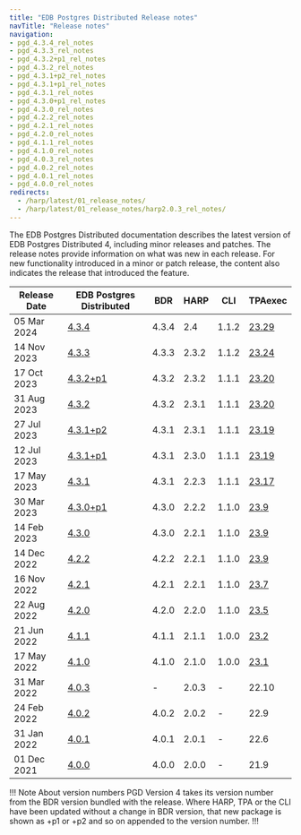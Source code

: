 ```yaml
---
title: "EDB Postgres Distributed Release notes"
navTitle: "Release notes"
navigation:
- pgd_4.3.4_rel_notes
- pgd_4.3.3_rel_notes
- pgd_4.3.2+p1_rel_notes
- pgd_4.3.2_rel_notes
- pgd_4.3.1+p2_rel_notes
- pgd_4.3.1+p1_rel_notes
- pgd_4.3.1_rel_notes
- pgd_4.3.0+p1_rel_notes
- pgd_4.3.0_rel_notes
- pgd_4.2.2_rel_notes
- pgd_4.2.1_rel_notes
- pgd_4.2.0_rel_notes
- pgd_4.1.1_rel_notes
- pgd_4.1.0_rel_notes
- pgd_4.0.3_rel_notes
- pgd_4.0.2_rel_notes
- pgd_4.0.1_rel_notes
- pgd_4.0.0_rel_notes
redirects:
  - /harp/latest/01_release_notes/
  - /harp/latest/01_release_notes/harp2.0.3_rel_notes/
---
```


The EDB Postgres Distributed documentation describes the latest version of EDB Postgres Distributed 4, including minor releases and patches. The release notes provide information on what was new in each release. For new functionality introduced in a minor or patch release, the content also indicates the release that introduced the feature.

| Release Date | EDB Postgres Distributed            | BDR   | HARP  | CLI   | TPAexec                                                      |
|--------------|-------------------------------------|-------|-------|-------|--------------------------------------------------------------|
| 05 Mar 2024  | [4.3.4](pgd_4.3.4_rel_notes)        | 4.3.4 | 2.4   | 1.1.2 | [23.29](/tpa/latest/rel_notes/tpa_23.29_rel_notes/)           |
| 14 Nov 2023  | [4.3.3](pgd_4.3.3_rel_notes)        | 4.3.3 | 2.3.2 | 1.1.2 | [23.24](/tpa/latest/rel_notes/tpa_23.24_rel_notes)           |
| 17 Oct 2023  | [4.3.2+p1](pgd_4.3.2+p1_rel_notes)  | 4.3.2 | 2.3.2 | 1.1.1 | [23.20](/tpa/latest/rel_notes/tpa_23.20_rel_notes)           |
| 31 Aug 2023  | [4.3.2 ](pgd_4.3.2_rel_notes)       | 4.3.2 | 2.3.1 | 1.1.1 | [23.20](/tpa/latest/rel_notes/tpa_23.20_rel_notes)           |
| 27 Jul 2023  | [4.3.1+p2 ](pgd_4.3.1+p2_rel_notes) | 4.3.1 | 2.3.1 | 1.1.1 | [23.19](/tpa/latest/rel_notes/tpa_23.19_rel_notes)           |
| 12 Jul 2023  | [4.3.1+p1 ](pgd_4.3.1+p1_rel_notes) | 4.3.1 | 2.3.0 | 1.1.1 | [23.19](/tpa/latest/rel_notes/tpa_23.19_rel_notes)           |
| 17 May 2023  | [4.3.1](pgd_4.3.1_rel_notes)        | 4.3.1 | 2.2.3 | 1.1.1 | [23.17](/tpa/latest/rel_notes/tpa_23.17_rel_notes)           |
| 30 Mar 2023  | [4.3.0+p1](pgd_4.3.0+p1_rel_notes)  | 4.3.0 | 2.2.2 | 1.1.0 | [23.9](/tpa/latest/rel_notes/tpa_23.1-11_rel_notes/#tpa-239) |
| 14 Feb 2023  | [4.3.0](pgd_4.3.0_rel_notes)        | 4.3.0 | 2.2.1 | 1.1.0 | [23.9](/tpa/latest/rel_notes/tpa_23.1-11_rel_notes/#tpa-239) |
| 14 Dec 2022  | [4.2.2](pgd_4.2.2_rel_notes)        | 4.2.2 | 2.2.1 | 1.1.0 | [23.9](/tpa/latest/rel_notes/tpa_23.1-11_rel_notes/#tpa-239) |
| 16 Nov 2022  | [4.2.1](pgd_4.2.1_rel_notes)        | 4.2.1 | 2.2.1 | 1.1.0 | [23.7](/tpa/latest/rel_notes/tpa_23.1-11_rel_notes/#tpa-237) |
| 22 Aug 2022  | [4.2.0](pgd_4.2.0_rel_notes)        | 4.2.0 | 2.2.0 | 1.1.0 | [23.5](/tpa/latest/rel_notes/tpa_23.1-11_rel_notes/#tpa-235) |
| 21 Jun 2022  | [4.1.1](pgd_4.1.1_rel_notes)        | 4.1.1 | 2.1.1 | 1.0.0 | [23.2](/tpa/latest/rel_notes/tpa_23.1-11_rel_notes/#tpa-232) |
| 17 May 2022  | [4.1.0](pgd_4.1.0_rel_notes)        | 4.1.0 | 2.1.0 | 1.0.0 | [23.1](/tpa/latest/rel_notes/tpa_23.1-11_rel_notes/#tpa-231) |
| 31 Mar 2022  | [4.0.3](pgd_4.0.3_rel_notes)        | -     | 2.0.3 | -     | 22.10                                                        |
| 24 Feb 2022  | [4.0.2](pgd_4.0.2_rel_notes)        | 4.0.2 | 2.0.2 | -     | 22.9                                                         |
| 31 Jan 2022  | [4.0.1](pgd_4.0.1_rel_notes)        | 4.0.1 | 2.0.1 | -     | 22.6                                                         |
| 01 Dec 2021  | [4.0.0](pgd_4.0.0_rel_notes)        | 4.0.0 | 2.0.0 | -     | 21.9                                                         |


!!! Note About version numbers
PGD Version 4 takes its version number from the BDR version bundled with the release. Where HARP, TPA or the CLI have been updated without a change in BDR version, that new package is shown as +p1 or +p2 and so on appended to the version number.
!!!
